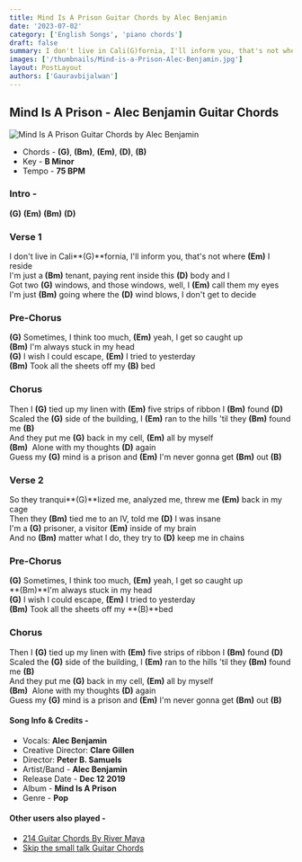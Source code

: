 ```yaml
---
title: Mind Is A Prison Guitar Chords by Alec Benjamin
date: '2023-07-02'
category: ['English Songs', 'piano chords']
draft: false
summary: I don't live in Cali(G)fornia, I'll inform you, that's not where (Em) I reside I'm just a (Bm) tenant, paying rent inside this (D) body and I Got two (G) windows, and those windows, well, I (Em) call them my eyes
images: ['/thumbnails/Mind-is-a-Prison-Alec-Benjamin.jpg']
layout: PostLayout
authors: ['Gauravbijalwan']
---
```


## Mind Is A Prison - Alec Benjamin Guitar Chords

![Mind Is A Prison Guitar Chords by Alec Benjamin](/thumbnails/Mind-is-a-Prison-Alec-Benjamin.jpg)

- Chords - **(G)**, **(Bm)**, **(Em)**, **(D)**, **(B)**
- Key - **B Minor**
- Tempo - **75 BPM**

### Intro -

**(G)** **(Em)** **(Bm)** **(D)**

### Verse 1

I don't live in Cali**(G)**fornia, I'll inform you, that's not where **(Em)** I reside\
I'm just a **(Bm)** tenant, paying rent inside this **(D)** body and I\
Got two **(G)** windows, and those windows, well, I **(Em)** call them my eyes\
I'm just **(Bm)** going where the **(D)** wind blows, I don't get to decide

### Pre-Chorus

**(G)** Sometimes, I think too much, **(Em)** yeah, I get so caught up\
**(Bm)** I'm always stuck in my head\
**(G)** I wish I could escape, **(Em)** I tried to yesterday\
**(Bm)** Took all the sheets off my **(B)** bed

### Chorus

Then I **(G)** tied up my linen with **(Em)** five strips of ribbon I **(Bm)** found **(D)**\
Scaled the **(G)** side of the building, I **(Em)** ran to the hills 'til they **(Bm)** found me **(B)** \
And they put me **(G)** back in my cell, **(Em)** all by myself\
**(Bm)**  Alone with my thoughts **(D)** again\
Guess my **(G)** mind is a prison and **(Em)** I'm never gonna get **(Bm)** out **(B)**

### Verse 2

So they tranqui**(G)**lized me, analyzed me, threw me **(Em)** back in my cage\
Then they **(Bm)** tied me to an IV, told me **(D)** I was insane\
I'm a **(G)** prisoner, a visitor **(Em)** inside of my brain\
And no **(Bm)** matter what I do, they try to **(D)** keep me in chains

### Pre-Chorus

**(G)** Sometimes, I think too much, **(Em)** yeah, I get so caught up\
**(Bm)**I'm always stuck in my head\
**(G)** I wish I could escape, **(Em)** I tried to yesterday\
**(Bm)** Took all the sheets off my **(B)**bed

### Chorus

Then I **(G)** tied up my linen with **(Em)** five strips of ribbon I **(Bm)** found **(D)**\
Scaled the **(G)** side of the building, I **(Em)** ran to the hills 'til they **(Bm)** found me **(B)** \
And they put me **(G)** back in my cell, **(Em)** all by myself\
**(Bm)**  Alone with my thoughts **(D)** again\
Guess my **(G)** mind is a prison and **(Em)** I'm never gonna get **(Bm)** out **(B)**

#### Song Info & Credits - 

- Vocals: **Alec Benjamin**
- Creative Director: **Clare Gillen**
- Director: **Peter B. Samuels**
- Artist/Band - **Alec Benjamin**
- Release Date - **Dec 12 2019**
- Album - **Mind Is A Prison**
- Genre - **Pop**

#### Other users also played -

- [214 Guitar Chords By River Maya](https://chordsco.com/chords/214-guitar-chords-by-river-maya)
- [Skip the small talk Guitar Chords](https://chordsco.com/chords/skip-the-small-talk-guitar-chords-by-gamma-skies)
